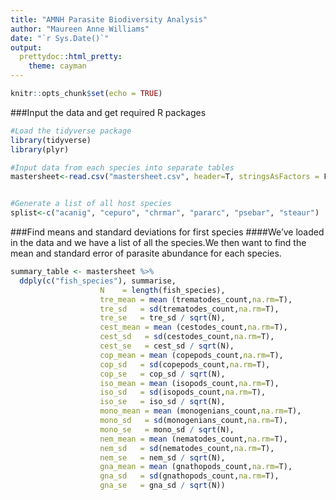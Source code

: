 ```yaml
---
title: "AMNH Parasite Biodiversity Analysis"
author: "Maureen Anne Williams"
date: "`r Sys.Date()`"
output:
  prettydoc::html_pretty:
    theme: cayman
---
```


```r
knitr::opts_chunk$set(echo = TRUE)
```

###Input the data and get required R packages
```r
#Load the tidyverse package
library(tidyverse)
library(plyr)

#Input data from each species into separate tables
mastersheet<-read.csv("mastersheet.csv", header=T, stringsAsFactors = F)


#Generate a list of all host species
splist<-c("acanig", "cepuro", "chrmar", "pararc", "psebar", "steaur")
```

###Find means and standard deviations for first species
####We've loaded in the data and we have a list of all the species.We then want to find the mean and standard error of parasite abundance for each species. 
```r
summary_table <- mastersheet %>%
  ddply(c("fish_species"), summarise,
                    N    = length(fish_species),
                    tre_mean = mean (trematodes_count,na.rm=T),
                    tre_sd   = sd(trematodes_count,na.rm=T),
                    tre_se   = tre_sd / sqrt(N),
                    cest_mean = mean (cestodes_count,na.rm=T),
                    cest_sd   = sd(cestodes_count,na.rm=T),
                    cest_se   = cest_sd / sqrt(N),
                    cop_mean = mean (copepods_count,na.rm=T),
                    cop_sd   = sd(copepods_count,na.rm=T),
                    cop_se   = cop_sd / sqrt(N),
                    iso_mean = mean (isopods_count,na.rm=T),
                    iso_sd   = sd(isopods_count,na.rm=T),
                    iso_se   = iso_sd / sqrt(N),
                    mono_mean = mean (monogenians_count,na.rm=T),
                    mono_sd   = sd(monogenians_count,na.rm=T),
                    mono_se   = mono_sd / sqrt(N),
                    nem_mean = mean (nematodes_count,na.rm=T),
                    nem_sd   = sd(nematodes_count,na.rm=T),
                    nem_se   = nem_sd / sqrt(N),
                    gna_mean = mean (gnathopods_count,na.rm=T),
                    gna_sd   = sd(gnathopods_count,na.rm=T),
                    gna_se   = gna_sd / sqrt(N))
```

